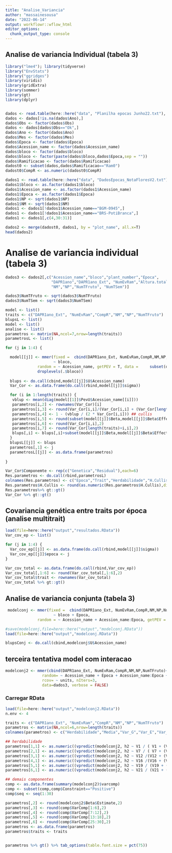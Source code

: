 ```yaml
---
title: "Analise_Variancia"
author: "massainesousa"
date: "2022-06-14"
output: workflowr::wflow_html
editor_options:
  chunk_output_type: console
---
```


## Analise de variancia Individual (tabela 3)

```r
library("lme4"); library(tidyverse)
library("EnvStats")
library("ggridges")
library(viridis)
library(gridExtra)
library(sommer)
library(gt)
library(dplyr)


dados <- read.table(here::here("data", "Planilha epocas Junho22.txt"), header=T, sep="\t", na.strings="NA")
dados <- dados[!is.na(dados$Ano),]
dados$Obs <- factor(dados$Obs)
dados <- dados[dados$Obs=="Ok",]
dados$Ano <- factor(dados$Ano)
dados$Mes <- factor(dados$Mes)
dados$Epoca <- factor(dados$Epoca)
dados$Acession_name <- factor(dados$Acession_name)
dados$bloco <- factor(dados$bloco)
dados$bloco <- factor(paste(dados$bloco,dados$Epoca,sep = ""))
dados$Ramificacao <- factor(dados$Ramificacao)
dadost0 <- subset(dados,dados$Ramificacao=="Ram0")
dadost0$CompR <- as.numeric(dadost0$CompR)

dados1 <- read.table(here::here("data", "DadosEpocas_NotaFloresV2.txt"), header=T, sep="\t", na.strings="NA", strip.white=TRUE, check.names=FALSE)
dados1$bloco <- as.factor(dados1$bloco)
dados1$Acession_name <- as.factor(dados1$Acession_name)
dados1$Epoca <- as.factor(dados1$Epoca)
dados1$NP <- sqrt(dados1$NP)
dados1$NM <- sqrt(dados1$NM)
dados1 <- dados1[!dados1$Acession_name=="BGM-0945",]
dados1 <- dados1[!dados1$Acession_name=="BRS-PotiBranca",]
dados1 <- dados1[,c(4,30:31)]

dados2 <- merge(dadost0, dados1, by = "plot_name", all.x=T)
head(dados2)
```

# Analise de variancia individual (tabela 3)
```r
dados3 <- dados2[,c("Acession_name","bloco","plant_number","Epoca",
                    "DAPR1ano","DAPR1ano_Ext", "NumEvRam","Altura.total","CompR",
                    "NM","NP","NumTFruto", "NumTSem")]

dados3$NumTFruto <- sqrt(dados3$NumTFruto)
dados3$NumTSem <- sqrt(dados3$NumTSem)

```


```r
model <- list()
traits <- c("DAPR1ano_Ext", "NumEvRam","CompR","NM","NP","NumTFruto")
blupsL <- list()
model <- list()
analise <- list()
parametros <- matrix(NA,ncol=7,nrow=length(traits))
parametrosL <- list()

for (j in 1:4) {

  model[[j]] <- mmer(fixed =  cbind(DAPR1ano_Ext, NumEvRam,CompR,NM,NP,NumTFruto)
                     ~ bloco,
              random = ~ Acession_name, getPEV = T, data =     subset(dados3,dados3$Epoca==j) %>%                     
              droplevels(.$bloco))
  
  blups <- do.call(cbind,model[[j]]$U$Acession_name)
  Var_Cor <- as.data.frame(do.call(rbind,model[[j]]$sigma)) 

  for (i in 1:length(traits)) {  
   vblup <- mean(diag(model[[1]]$PevU$Acession_name[[i]]))
   parametros[i,2] <- rownames(Var_Cor)[i]
   parametros[i,3] <- round(Var_Cor[i,i]/(Var_Cor[i,i] + (Var_Cor[length(traits)+i,i]/3)),2)
   parametros[i,4] <- 1 - (vblup / (2 * Var_Cor[i,i])) ## cullis
   parametros[i,5] <- round(subset(model[[j]]$Beta,model[[j]]$Beta$Effect=="(Intercept)")[i,3],2)
   parametros[i,6] <- round(Var_Cor[i,i],2)
   parametros[i,7] <- round(Var_Cor[length(traits)+i,i],2)
   blups[,i] <- blups[,i]+subset(model[[j]]$Beta,model[[j]]$Beta$Effect=="(Intercept)")[i,3]
  }
  blupsL[[j]] <- blups 
  parametros[,1] <- j
  parametrosL[[j]] <- as.data.frame(parametros)
   
}  

Var_Cor$Componemte <- rep(c("Genetica","Residual"),each=6)
Res.parametros <- do.call(rbind,parametrosL)
colnames(Res.parametros) <- c("Epoca","Trait","Herdabilidade","H.Cullis","Media","Variancia","Residuo")
Res.parametros$H.Cullis <- round(as.numeric(Res.parametros$H.Cullis),digits=2)
Res.parametros%>% gt::gt()
Var_Cor %>% gt::gt()

```

## Covariancia genética entre traits por época (analise multitrait) 
```r
load(file=here::here("output","resultados.RData"))
Var_cov_ep <- list()

for (j in 1:4) {
  Var_cov_ep[[j]] <- as.data.frame(do.call(rbind,model[[j]]$sigma))
  Var_cov_ep[[j]]$epoca <- j
}

Var_cov_total <- as.data.frame(do.call(rbind,Var_cov_ep))
Var_cov_total[,1:6] <- round(Var_cov_total[,1:6],2)
Var_cov_total$trait <- rownames(Var_cov_total)
Var_cov_total %>% gt::gt() 

```




## Analise de variancia conjunta (tabela 3)
```r

 modelconj <- mmer(fixed =  cbind(DAPR1ano_Ext, NumEvRam,CompR,NM,NP,NumTFruto)
                     ~ bloco + Epoca,
              random = ~ Acession_name + Acession_name:Epoca, getPEV = T, data = dados3)

#save(modelconj,file=here::here("output","modelconj.RData"))
load(file=here::here("output","modelconj.RData"))

blupsConj <- do.call(cbind,modelconj$U$Acession_name)
```

## terceira tentativa model com interacao
```r

modelconj2 <- mmer(cbind(DAPR1ano_Ext, NumEvRam,CompR,NM,NP,NumTFruto)~1,
                random= ~ Acession_name + Epoca + Acession_name:Epoca + Epoca:bloco,
                rcov= ~ units, nIters=3,
                data=dados3, verbose = FALSE)

```


### Carregar RData
```r
load(file=here::here("output","modelconj2.RData"))
n.env <- 4

traits <- c("DAPR1ano_Ext", "NumEvRam","CompR","NM","NP","NumTFruto")
parametros <- matrix(NA,ncol=6,nrow=length(traits))
colnames(parametros) <- c("Herdabilidade","Media","Var_G","Var_E","Var_GxE","Residuo")

## herdabilidade
parametros[1,1] <- as.numeric((vpredict(modelconj2, h2 ~ V1 / ( V1 + (V43/n.env) + (V85/(2*n.env)))))[1])
parametros[2,1] <- as.numeric((vpredict(modelconj2, h2 ~ V7 / ( V7 + (V49/n.env) + (V91/(2*n.env)))))[1])
parametros[3,1] <- as.numeric((vpredict(modelconj2, h2 ~ V12 /(V12 + (V54/n.env) + (V96/(2*n.env)))))[1])
parametros[4,1] <- as.numeric((vpredict(modelconj2, h2 ~ V16 /(V16 + (V58/n.env) + (V100/(2*n.env)))))[1])
parametros[5,1] <- as.numeric((vpredict(modelconj2, h2 ~ V19 / (V19 + (V61/n.env) +(V103/(2*n.env)))))[1])
parametros[6,1] <- as.numeric((vpredict(modelconj2, h2 ~ V21 / (V21 + (V63/n.env) + (V105/(2*n.env)))))[1])

## demais componentes
comp <- as.data.frame(summary(modelconj2)$varcomp)
comp <- subset(comp,comp$Constraint=="Positive")
comp$seq <- seq(1:30)

parametros[,2] <- round(modelconj2$Beta$Estimate,2)
parametros[,3] <- round(comp$VarComp[1:6],2)
parametros[,4] <- round(comp$VarComp[7:12],2)
parametros[,5] <- round(comp$VarComp[13:18],2)
parametros[,6] <- round(comp$VarComp[25:30],2)
parametros <- as.data.frame(parametros)
parametros$traits <- traits


parametros %>% gt() %>% tab_options(table.font.size = pct(75))

```









